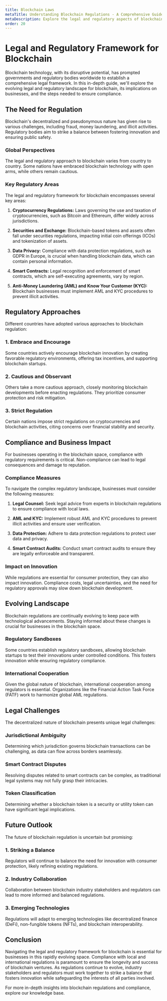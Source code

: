 ```yaml
---
title: Blockchain Laws
metaTitle: Understanding Blockchain Regulations - A Comprehensive Guide
metaDescription: Explore the legal and regulatory aspects of blockchain technology. Learn about the evolving landscape, compliance requirements, and the impact on businesses.
order: 20
---
```


# Legal and Regulatory Framework for Blockchain

Blockchain technology, with its disruptive potential, has prompted governments and regulatory bodies worldwide to establish a comprehensive legal framework. In this in-depth guide, we'll explore the evolving legal and regulatory landscape for blockchain, its implications on businesses, and the steps needed to ensure compliance.

## The Need for Regulation

Blockchain's decentralized and pseudonymous nature has given rise to various challenges, including fraud, money laundering, and illicit activities. Regulatory bodies aim to strike a balance between fostering innovation and ensuring public safety.

### Global Perspectives

The legal and regulatory approach to blockchain varies from country to country. Some nations have embraced blockchain technology with open arms, while others remain cautious.

### Key Regulatory Areas

The legal and regulatory framework for blockchain encompasses several key areas:

1. **Cryptocurrency Regulations:** Laws governing the use and taxation of cryptocurrencies, such as Bitcoin and Ethereum, differ widely across jurisdictions.

2. **Securities and Exchange:** Blockchain-based tokens and assets often fall under securities regulations, impacting initial coin offerings (ICOs) and tokenization of assets.

3. **Data Privacy:** Compliance with data protection regulations, such as GDPR in Europe, is crucial when handling blockchain data, which can contain personal information.

4. **Smart Contracts:** Legal recognition and enforcement of smart contracts, which are self-executing agreements, vary by region.

5. **Anti-Money Laundering (AML) and Know Your Customer (KYC):** Blockchain businesses must implement AML and KYC procedures to prevent illicit activities.

## Regulatory Approaches

Different countries have adopted various approaches to blockchain regulation:

### 1. Embrace and Encourage

Some countries actively encourage blockchain innovation by creating favorable regulatory environments, offering tax incentives, and supporting blockchain startups.

### 2. Cautious and Observant

Others take a more cautious approach, closely monitoring blockchain developments before enacting regulations. They prioritize consumer protection and risk mitigation.

### 3. Strict Regulation

Certain nations impose strict regulations on cryptocurrencies and blockchain activities, citing concerns over financial stability and security.

## Compliance and Business Impact

For businesses operating in the blockchain space, compliance with regulatory requirements is critical. Non-compliance can lead to legal consequences and damage to reputation.

### Compliance Measures

To navigate the complex regulatory landscape, businesses must consider the following measures:

1. **Legal Counsel:** Seek legal advice from experts in blockchain regulations to ensure compliance with local laws.

2. **AML and KYC:** Implement robust AML and KYC procedures to prevent illicit activities and ensure user verification.

3. **Data Protection:** Adhere to data protection regulations to protect user data and privacy.

4. **Smart Contract Audits:** Conduct smart contract audits to ensure they are legally enforceable and transparent.

### Impact on Innovation

While regulations are essential for consumer protection, they can also impact innovation. Compliance costs, legal uncertainties, and the need for regulatory approvals may slow down blockchain development.

## Evolving Landscape

Blockchain regulations are continually evolving to keep pace with technological advancements. Staying informed about these changes is crucial for businesses in the blockchain space.

### Regulatory Sandboxes

Some countries establish regulatory sandboxes, allowing blockchain startups to test their innovations under controlled conditions. This fosters innovation while ensuring regulatory compliance.

### International Cooperation

Given the global nature of blockchain, international cooperation among regulators is essential. Organizations like the Financial Action Task Force (FATF) work to harmonize global AML regulations.

## Legal Challenges

The decentralized nature of blockchain presents unique legal challenges:

### Jurisdictional Ambiguity

Determining which jurisdiction governs blockchain transactions can be challenging, as data can flow across borders seamlessly.

### Smart Contract Disputes

Resolving disputes related to smart contracts can be complex, as traditional legal systems may not fully grasp their intricacies.

### Token Classification

Determining whether a blockchain token is a security or utility token can have significant legal implications.

## Future Outlook

The future of blockchain regulation is uncertain but promising:

### 1. Striking a Balance

Regulators will continue to balance the need for innovation with consumer protection, likely refining existing regulations.

### 2. Industry Collaboration

Collaboration between blockchain industry stakeholders and regulators can lead to more informed and balanced regulations.

### 3. Emerging Technologies

Regulations will adapt to emerging technologies like decentralized finance (DeFi), non-fungible tokens (NFTs), and blockchain interoperability.

## Conclusion

Navigating the legal and regulatory framework for blockchain is essential for businesses in this rapidly evolving space. Compliance with local and international regulations is paramount to ensure the longevity and success of blockchain ventures. As regulations continue to evolve, industry stakeholders and regulators must work together to strike a balance that fosters innovation while safeguarding the interests of all parties involved.

For more in-depth insights into blockchain regulations and compliance, explore our knowledge base.
